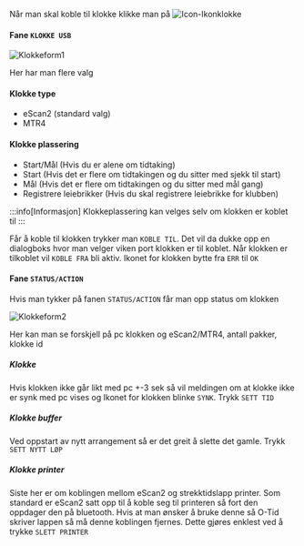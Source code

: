 

Når man skal koble til klokke klikke man på ![Icon-Ikonklokke](/img/Ikonklokke.png)


#### Fane `KLOKKE USB`

![Klokkeform1](/img/klokkeform_1.png)

Her har man flere valg
#### Klokke type
- eScan2 (standard valg)
- MTR4
#### Klokke plassering
- Start/Mål (Hvis du er alene om tidtaking)
- Start (Hvis det er flere om tidtakingen og du sitter med sjekk til start)
- Mål (Hvis det er flere om tidtakingen og du sitter med mål gang)
- Registrere leiebrikker (Hvis du skal registrere leiebrikke for klubben)

:::info[Informasjon]
Klokkeplassering kan velges selv om klokken er koblet til
:::

Får å koble til klokken trykker man `KOBLE TIL`.
Det vil da dukke opp en dialogboks hvor man velger viken port klokken er til koblet.
Når klokken er tilkoblet vil `KOBLE FRA` bli aktiv. Ikonet for klokken bytte fra `ERR` til `OK`

#### Fane `STATUS/ACTION`

Hvis man tykker på fanen `STATUS/ACTION` får man opp status om klokken

![Klokkeform2](/img/klokkeform_2.png)

Her kan man se forskjell på pc klokken og eScan2/MTR4, antall pakker, klokke id
##### Klokke
Hvis klokken ikke går likt med pc +-3 sek så vil meldingen om at klokke ikke er synk med pc vises og Ikonet for klokken blinke `SYNK`. Trykk `SETT TID`
##### Klokke buffer
Ved oppstart av nytt arrangement så er det greit å slette det gamle. Trykk `SETT NYTT LØP`
##### Klokke printer
Siste her er om koblingen mellom eScan2 og strekktidslapp printer.
Som standard er eScan2 satt opp til å koble seg til printeren så fort den oppdager den på bluetooth.
Hvis at man ønsker å bruke denne så O-Tid skriver lappen så må denne koblingen fjernes. Dette gjøres enklest ved å trykke `SLETT PRINTER`
